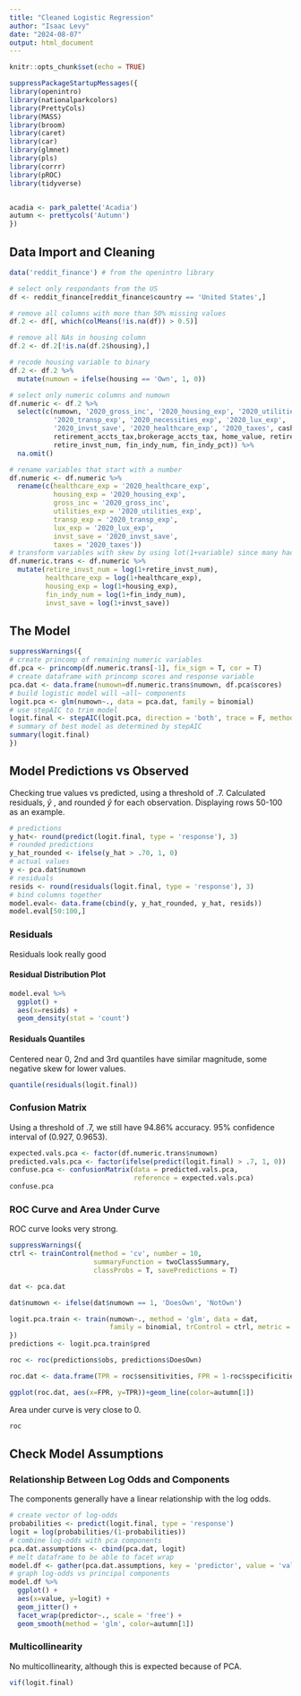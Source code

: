```yaml
---
title: "Cleaned Logistic Regression"
author: "Isaac Levy"
date: "2024-08-07"
output: html_document
---
```


```r
knitr::opts_chunk$set(echo = TRUE)
```

```r
suppressPackageStartupMessages({
library(openintro)
library(nationalparkcolors)
library(PrettyCols)
library(MASS)
library(broom)
library(caret)
library(car)
library(glmnet)
library(pls)
library(corrr)
library(pROC)
library(tidyverse)


acadia <- park_palette('Acadia')
autumn <- prettycols('Autumn')
})
```

## Data Import and Cleaning

```r
data('reddit_finance') # from the openintro library

# select only respondants from the US
df <- reddit_finance[reddit_finance$country == 'United States',]

# remove all columns with more than 50% missing values
df.2 <- df[, which(colMeans(!is.na(df)) > 0.5)]

# remove all NAs in housing column
df.2 <- df.2[!is.na(df.2$housing),]

# recode housing variable to binary
df.2 <- df.2 %>%
  mutate(numown = ifelse(housing == 'Own', 1, 0))

# select only numeric columns and numown
df.numeric <- df.2 %>%
  select(c(numown, '2020_gross_inc', '2020_housing_exp', '2020_utilities_exp', 
           '2020_transp_exp', '2020_necessities_exp', '2020_lux_exp',
           '2020_invst_save', '2020_healthcare_exp', '2020_taxes', cash,
           retirement_accts_tax,brokerage_accts_tax, home_value, retire_exp,
           retire_invst_num, fin_indy_num, fin_indy_pct)) %>%
  na.omit()

# rename variables that start with a number
df.numeric <- df.numeric %>%
  rename(c(healthcare_exp = '2020_healthcare_exp',
           housing_exp = '2020_housing_exp',
           gross_inc = '2020_gross_inc',
           utilities_exp = '2020_utilities_exp',
           transp_exp = '2020_transp_exp',
           lux_exp = '2020_lux_exp',
           invst_save = '2020_invst_save', 
           taxes = '2020_taxes'))
# transform variables with skew by using lot(1+variable) since many had 0s
df.numeric.trans <- df.numeric %>%
  mutate(retire_invst_num = log(1+retire_invst_num),
         healthcare_exp = log(1+healthcare_exp),
         housing_exp = log(1+housing_exp),
         fin_indy_num = log(1+fin_indy_num),
         invst_save = log(1+invst_save))
```



## The Model

```r
suppressWarnings({
# create princomp of remaining numeric variables
df.pca <- princomp(df.numeric.trans[-1], fix_sign = T, cor = T)
# create dataframe with princomp scores and response variable
pca.dat <- data.frame(numown=df.numeric.trans$numown, df.pca$scores)
# build logistic model will ~all~ components
logit.pca <- glm(numown~., data = pca.dat, family = binomial)
# use stepAIC to trim model
logit.final <- stepAIC(logit.pca, direction = 'both', trace = F, method = 'glm')
# summary of best model as determined by stepAIC
summary(logit.final)
})
```

## Model Predictions vs Observed

Checking true values vs predicted, using a threshold of .7. Calculated residuals, $\hat{y}$ , and rounded $\hat{y}$  for each observation. Displaying rows 50-100 as an example.

```r
# predictions
y_hat<- round(predict(logit.final, type = 'response'), 3)
# rounded predictions
y_hat_rounded <- ifelse(y_hat > .70, 1, 0)
# actual values
y <- pca.dat$numown
# residuals
resids <- round(residuals(logit.final, type = 'response'), 3)
# bind columns together
model.eval<- data.frame(cbind(y, y_hat_rounded, y_hat, resids))
model.eval[50:100,]
```

### Residuals

Residuals look really good

#### Residual Distribution Plot

```r
model.eval %>%
  ggplot() +
  aes(x=resids) +
  geom_density(stat = 'count')
```

#### Residuals Quantiles

Centered near 0, 2nd and 3rd quantiles have similar magnitude, some negative skew for lower values.

```r
quantile(residuals(logit.final))
```


### Confusion Matrix

Using a threshold of .7, we still have 94.86% accuracy. 95% confidence interval of (0.927, 0.9653).

```r
expected.vals.pca <- factor(df.numeric.trans$numown)
predicted.vals.pca <- factor(ifelse(predict(logit.final) > .7, 1, 0))
confuse.pca <- confusionMatrix(data = predicted.vals.pca,
                               reference = expected.vals.pca)
confuse.pca
```

### ROC Curve and Area Under Curve

ROC curve looks very strong.

```r
suppressWarnings({
ctrl <- trainControl(method = 'cv', number = 10,
                     summaryFunction = twoClassSummary,
                     classProbs = T, savePredictions = T)

dat <- pca.dat

dat$numown <- ifelse(dat$numown == 1, 'DoesOwn', 'NotOwn')

logit.pca.train <- train(numown~., method = 'glm', data = dat,
                         family = binomial, trControl = ctrl, metric = 'ROC')
})
predictions <- logit.pca.train$pred

roc <- roc(predictions$obs, predictions$DoesOwn)

roc.dat <- data.frame(TPR = roc$sensitivities, FPR = 1-roc$specificities)

ggplot(roc.dat, aes(x=FPR, y=TPR))+geom_line(color=autumn[1])
```

Area under curve is very close to 0.

```r
roc
```



## Check Model Assumptions

### Relationship Between Log Odds and Components

The components generally have a linear relationship with the log odds.

```r
# create vector of log-odds
probabilities <- predict(logit.final, type = 'response')
logit = log(probabilities/(1-probabilities))
# combine log-odds with pca components
pca.dat.assumptions <- cbind(pca.dat, logit)
# melt dataframe to be able to facet wrap
model.df <- gather(pca.dat.assumptions, key = 'predictor', value = 'value', -c(logit, numown))
# graph log-odds vs principal components
model.df %>%
  ggplot() +
  aes(x=value, y=logit) +
  geom_jitter() +
  facet_wrap(predictor~., scale = 'free') +
  geom_smooth(method = 'glm', color=autumn[1])
```

### Multicollinearity

No multicollinearity, although this is expected because of PCA.

```r
vif(logit.final)
```


